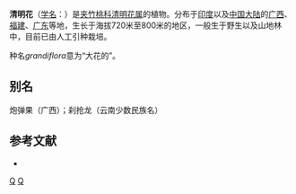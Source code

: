 {{Speciesbox
| image = Beaumontia grandiflora (1).jpg
| taxon = Beaumontia grandiflora
| authority = Wall., 1824
}}

'''清明花'''（[[学名|学名]]：{{lang|la|''Beaumontia grandiflora''}}）是[[夹竹桃科|夹竹桃科]][[清明花属|清明花属]]的植物。分布于[[印度|印度]]以及[[中国大陆|中国大陆]]的[[广西|广西]]、[[福建|福建]]、[[广东|广东]]等地，生长于海拔720米至800米的地区，一般生于野生以及山地林中，目前已由人工引种栽培。

种名''grandiflora''意为“大花的”。

== 别名 ==
炮弹果（广西）；刹抢龙（云南少数民族名）

== 参考文献 ==
<div class="references-small">
* {{cite web| url =http://www.bioinfo.cn/db05/KmzwSpecies.php?action=view&id=567| title =清明花| work =《中国高等植物数据库全库》| publisher =中国科学院微生物研究所| author =昆明植物研究所| accessdate =2009-02-21| deadurl =yes| archiveurl =https://web.archive.org/web/20160305040558/http://www.bioinfo.cn/db05/KmzwSpecies.php?action=view&id=567| archivedate =2016-03-05}}
</div>
{{Taxonbar|from=Q11895343}}

[[Category:清明花属|Q]]
[[Category:_1824年描述的植物|Q]]